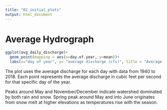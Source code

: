 ```yaml
---
title: "02_initial_plots"
output: html_document
---
```


# Average Hydrograph

```r
ggplot(avg_daily_discharge)+
  geom_point(mapping = aes(x=day.of.year, y=mean))+
  labs(x="day of year", y= "average discharge (cfs)", title = "Average Annual Hydrograph")
```

The plot uses the average discharge for each day with data from 1940 to 2018. Each point represents the average discharge in cubic feet per second for that specific day of the year.

Peaks around May and November/December indicate watershed dominated by both rain and snow. Spring peak around May and into June originates from snow melt at higher elevations as temperatures rise with the season.


# 